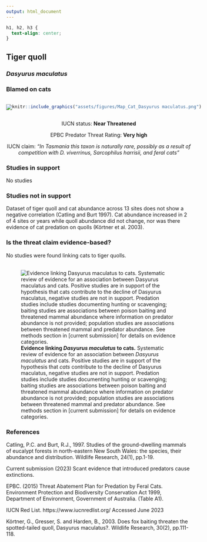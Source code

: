 ```yaml
---
output: html_document
---
```

```css
h1, h2, h3 {
  text-align: center;
}
```

## **Tiger quoll**
### *Dasyurus maculatus*
### Blamed on cats

:::: {style="display: flex;"}

[![](assets/photos/Dasyurus maculatus.png)](https://www.inaturalist.org/photos/10692037?size=original)

::: {}

:::

::: {}
  ```r
  knitr::include_graphics("assets/figures/Map_Cat_Dasyurus maculatus.png")
  ```
:::

::::
<center>
IUCN status: **Near Threatened**

EPBC Predator Threat Rating: **Very high**

IUCN claim: *"In Tasmania this taxon is naturally rare, possibly as a result of competition with D. viverrinus, Sarcophilus harrisii, and feral cats"*

</center>

### Studies in support

No studies

### Studies not in support

Dataset of tiger quoll and cat abundance across 13 sites does not show a negative correlation (Catling and Burt 1997). Cat abundance increased in 2 of 4 sites or years while quoll abundance did not change, nor was there evidence of cat predation on quolls (Körtner et al. 2003).

### Is the threat claim evidence-based?

No studies were found linking cats to tiger quolls.
<br>
<br>

![**Evidence linking *Dasyurus maculatus* to cats.** Systematic review of evidence for an association between *Dasyurus maculatus* and cats. Positive studies are in support of the hypothesis that *cats* contribute to the decline of Dasyurus maculatus, negative studies are not in support. Predation studies include studies documenting hunting or scavenging; baiting studies are associations between poison baiting and threatened mammal abundance where information on predator abundance is not provided; population studies are associations between threatened mammal and predator abundance. See methods section in [current submission] for details on evidence categories.](assets/figures/Main_Evidence_Cat_Dasyurus maculatus.png)

### References

Catling, P.C. and Burt, R.J., 1997. Studies of the ground-dwelling mammals of eucalypt forests in north-eastern New South Wales: the species, their abundance and distribution. Wildlife Research, 24(1), pp.1-19.

Current submission (2023) Scant evidence that introduced predators cause extinctions.

EPBC. (2015) Threat Abatement Plan for Predation by Feral Cats. Environment Protection and Biodiversity Conservation Act 1999, Department of Environment, Government of Australia. (Table A1).

IUCN Red List. https://www.iucnredlist.org/ Accessed June 2023

Körtner, G., Gresser, S. and Harden, B., 2003. Does fox baiting threaten the spotted-tailed quoll, Dasyurus maculatus?. Wildlife Research, 30(2), pp.111-118.


